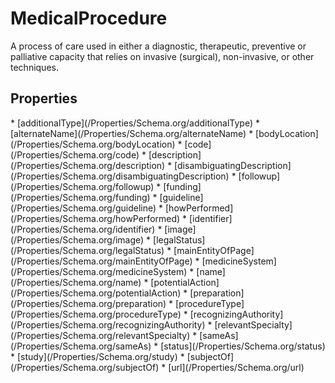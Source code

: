   
# MedicalProcedure

A process of care used in either a diagnostic, therapeutic, preventive or palliative capacity that relies on invasive (surgical), non-invasive, or other techniques.

## Properties

<Grid>
* [additionalType](/Properties/Schema.org/additionalType)
* [alternateName](/Properties/Schema.org/alternateName)
* [bodyLocation](/Properties/Schema.org/bodyLocation)
* [code](/Properties/Schema.org/code)
* [description](/Properties/Schema.org/description)
* [disambiguatingDescription](/Properties/Schema.org/disambiguatingDescription)
* [followup](/Properties/Schema.org/followup)
* [funding](/Properties/Schema.org/funding)
* [guideline](/Properties/Schema.org/guideline)
* [howPerformed](/Properties/Schema.org/howPerformed)
* [identifier](/Properties/Schema.org/identifier)
* [image](/Properties/Schema.org/image)
* [legalStatus](/Properties/Schema.org/legalStatus)
* [mainEntityOfPage](/Properties/Schema.org/mainEntityOfPage)
* [medicineSystem](/Properties/Schema.org/medicineSystem)
* [name](/Properties/Schema.org/name)
* [potentialAction](/Properties/Schema.org/potentialAction)
* [preparation](/Properties/Schema.org/preparation)
* [procedureType](/Properties/Schema.org/procedureType)
* [recognizingAuthority](/Properties/Schema.org/recognizingAuthority)
* [relevantSpecialty](/Properties/Schema.org/relevantSpecialty)
* [sameAs](/Properties/Schema.org/sameAs)
* [status](/Properties/Schema.org/status)
* [study](/Properties/Schema.org/study)
* [subjectOf](/Properties/Schema.org/subjectOf)
* [url](/Properties/Schema.org/url)
</Grid>

